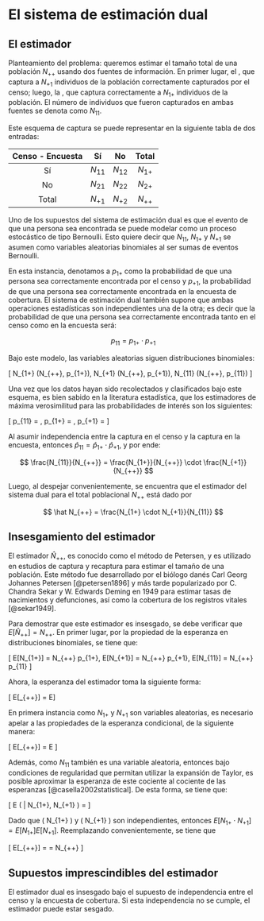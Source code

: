 # El sistema de estimación dual

## El estimador

Planteamiento del problema: queremos estimar el tamaño total de una población $N_{++}$ usando dos fuentes de información. En primer lugar, el \textbf{censo}, que captura a $N_{+1}$ individuos de la población correctamente capturados por el censo; luego, la \textbf{encuesta de cobertura}, que captura correctamente a $N_{1+}$ individuos de la población. El número de individuos que fueron capturados en ambas fuentes se denota como $N_{11}$.

Este esquema de captura se puede representar en la siguiente tabla de dos entradas:

| Censo - Encuesta | Sí | No | Total |
|:----------------:|:---:|:---:|:-----:|
| Sí               | $N_{11}$  | $N_{12}$  | $N_{1+}$     |
| No               | $N_{21}$  | $N_{22}$  | $N_{2+}$     |
| Total            | $N_{+1}$  | $N_{+2}$  | $N_{++}$     |

Uno de los supuestos del sistema de estimación dual es que el evento de que una persona sea encontrada se puede modelar como un proceso estocástico de tipo Bernoulli. Esto quiere decir que $N_{11}$, $N_{1+}$ y $N_{+1}$ se asumen como variables aleatorias binomiales al ser sumas de eventos Bernoulli.  

En esta instancia, denotamos a $p_{1+}$ como la probabilidad de que una persona sea correctamente encontrada por el censo y $p_{+1}$, la probabilidad de que una persona sea correctamente encontrada en la encuesta de cobertura. El sistema de estimación dual también supone que ambas operaciones estadísticas son independientes una de la otra; es decir que la probabilidad de que una persona sea correctamente encontrada tanto en el censo como en la encuesta será:

$$
p_{11} = p_{1+} \cdot p_{+1}
$$

Bajo este modelo, las variables aleatorias siguen distribuciones binomiales:

\[
N_{1+} \sim \text{Bin}(N_{++}, p_{1+}), \quad N_{+1} \sim \text{Bin}(N_{++}, p_{+1}), \quad N_{11} \sim \text{Bin}(N_{++}, p_{11})
\]

Una vez que los datos hayan sido recolectados y clasificados bajo este esquema, es bien sabido en la literatura estadística, que los estimadores de máxima verosimilitud para las probabilidades de interés son los siguientes:

\[
\hat p_{11} = \frac{N_{11}}{N_{++}},  \quad 
\hat p_{1+} = \frac{N_{1+}}{N_{++}},  \quad 
\hat p_{+1} = \frac{N_{+1}}{N_{++}}
\]

Al asumir independencia entre la captura en el censo y la captura en la encuesta, entonces $\hat p_{11} = \hat p_{1+} \cdot \hat p_{+1}$, y por ende:

$$
\frac{N_{11}}{N_{++}} = \frac{N_{1+}}{N_{++}} \cdot \frac{N_{+1}}{N_{++}}
$$

Luego, al despejar convenientemente, se encuentra que el estimador del sistema dual para el total poblacional $N_{++}$ está dado por 

$$
\hat N_{++} = \frac{N_{1+} \cdot N_{+1}}{N_{11}} 
$$


## Insesgamiento del estimador

El estimador $\hat N_{++}$, es conocido como el método de Petersen, y es utilizado en estudios de captura y recaptura para estimar el tamaño de una población. Este método fue desarrollado por el biólogo danés Carl Georg Johannes Petersen [@petersen1896] y más tarde popularizado por C. Chandra Sekar y W. Edwards Deming en 1949 para estimar tasas de nacimientos y defunciones, así como la cobertura de los registros vitales [@sekar1949].

Para demostrar que este estimador es insesgado, se debe verificar que $E[\hat{N}_{++}] = N_{++}$. En primer lugar, por la propiedad de la esperanza en distribuciones binomiales, se tiene que:

\[
E[N_{1+}] = N_{++} p_{1+}, \quad E[N_{+1}] = N_{++} p_{+1}, \quad E[N_{11}] = N_{++} p_{11}
\]

Ahora, la esperanza del estimador toma la siguiente forma:

\[
E[\hat{N}_{++}] = E\left[ \frac{N_{1+} \cdot N_{+1}}{N_{11}} \right]
\]

En primera instancia como $N_{1+}$ y $N_{+1}$ son variables aleatorias, es necesario apelar a las propiedades de la esperanza condicional, de la siguiente manera:

\[
E[\hat{N}_{++}] = E \left[ E \left( \frac{N_{1+} \cdot N_{+1}}{N_{11}} \Bigg| N_{1+}, N_{+1} \right) \right]
\]

Además, como $N_{11}$ también es una variable aleatoria, entonces bajo condiciones de regularidad que permitan utilizar la expansión de Taylor, es posible aproximar la esperanza de este cociente al cociente de las esperanzas [@casella2002statistical]. De esta forma, se tiene que:

\[
E \left( \frac{N_{1+} \cdot N_{+1}}{N_{11}} \Bigg| N_{1+}, N_{+1} \right) =  \frac{E (N_{1+} \cdot N_{+1}| N_{1+}, N_{+1} )}{E (N_{11}| N_{1+}, N_{+1} )} 
\]

Dado que \( N_{1+} \) y \( N_{+1} \) son independientes, entonces $E[N_{1+} \cdot N_{+1}] = E[N_{1+}] E[N_{+1}]$. Reemplazando convenientemente, se tiene que

\[
E[\hat{N}_{++}] = \frac{N_{++}^2 p_{1+} p_{+1}}{N_{++} p_{1+} p_{+1}} = N_{++}
\]


## Supuestos imprescindibles del estimador

El estimador dual es insesgado bajo el supuesto de independencia entre el censo y la encuesta de cobertura. Si esta independencia no se cumple, el estimador puede estar sesgado. 